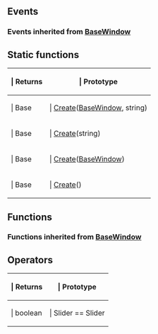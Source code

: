 ==Events==

{{Lua/Events_Prefix}}

{{Lua/Client/Slider/Events}}

===Events inherited from [[Lua/Client/BaseWindow|BaseWindow]]===

{{Lua/Client/BaseWindow/Events}}

{{Lua/Events_Suffix}}

==Static functions==

{{Lua/Table_Prefix}}
{| {{Lua/Table_Header}}
!{{Lua/Column_Style/Returns_List}} | Returns
!{{Lua/Column_Style/Prototype_List}} | Prototype
|-
|{{Lua/Cell_Style/Returns_List}} | Base
|{{Lua/Cell_Style/Prototype_List}} | [[Lua/Client/Slider/Static Functions/Create|Create]]([[Lua/Client/BaseWindow|BaseWindow]], string)
|-
|{{Lua/Cell_Style/Returns_List}} | Base
|{{Lua/Cell_Style/Prototype_List}} | [[Lua/Client/Slider/Static Functions/Create|Create]](string)
|-
|{{Lua/Cell_Style/Returns_List}} | Base
|{{Lua/Cell_Style/Prototype_List}} | [[Lua/Client/Slider/Static Functions/Create|Create]]([[Lua/Client/BaseWindow|BaseWindow]])
|-
|{{Lua/Cell_Style/Returns_List}} | Base
|{{Lua/Cell_Style/Prototype_List}} | [[Lua/Client/Slider/Static Functions/Create|Create]]()
|} {{Lua/Table_Suffix}}

==Functions==

{{Lua/Client/Slider/Functions}}

===Functions inherited from [[Lua/Client/BaseWindow|BaseWindow]]===

{{Lua/Client/BaseWindow/Functions}}

==Operators==

{{Lua/Table_Prefix}}
{| {{Lua/Table_Header}}
!{{Lua/Column_Style/Returns_List}} | Returns
!{{Lua/Column_Style/Prototype_List}} | Prototype
|-
|{{Lua/Cell_Style/Returns_List}} | boolean
|{{Lua/Cell_Style/Prototype_List}} | Slider == Slider
|} {{Lua/Table_Suffix}}